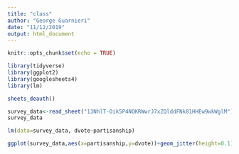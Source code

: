 ```yaml
---
title: "class"
author: "George Guarnieri"
date: "11/12/2019"
output: html_document
---
```


```r
knitr::opts_chunk$set(echo = TRUE)
```

```r
library(tidyverse)
library(ggplot2)
library(googlesheets4)
library(lm)

sheets_deauth()

survey_data<-read_sheet("13NhlT-Oik5P4NOKRWwrJ7xZQlddFNk81HHEw9wkWglM")
survey_data

lm(data=survey_data, dvote~partisanship)

ggplot(survey_data,aes(x=partisanship,y=dvote))+geom_jitter(height=0.1)+geom_smooth(method=lm)
```

